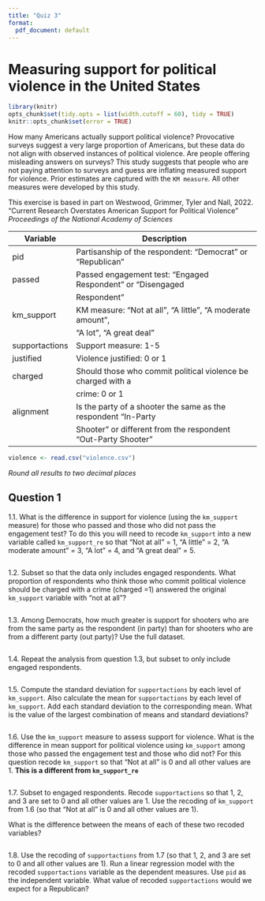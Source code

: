 ```yaml
---
title: "Quiz 3"
format:
  pdf_document: default
---
```


# Measuring support for political violence in the United States

```r
library(knitr)
opts_chunk$set(tidy.opts = list(width.cutoff = 60), tidy = TRUE)
knitr::opts_chunk$set(error = TRUE)
```

How many Americans actually support political violence?  Provocative surveys suggest a very large proportion of Americans, but these data do not align with observed instances of political violence.  Are people offering misleading answers on surveys?  This study suggests that people who are not paying attention to surveys and guess are inflating measured support for violence.  Prior estimates are captured with the `KM measure`.  All other measures were developed by this study.

This exercise is based in part on Westwood, Grimmer, Tyler and Nall, 2022. "Current Research Overstates American Support for Political Violence" *Proceedings of the National Academy of Sciences*

| Variable       | Description                                                      |
|----------------|------------------------------------------------------------------|
| pid            | Partisanship of the respondent: "Democrat" or "Republican"       |
| passed         | Passed engagement test: "Engaged Respondent" or "Disengaged      |
|                | Respondent"                                                      |
| km_support     | KM measure: "Not at all", "A little", "A moderate amount",       |
|                | "A lot", "A great deal"                                          |
| supportactions | Support measure: 1-5                                             |
| justified      | Violence justified: 0 or 1                                       |
| charged        | Should those who commit political violence be charged with a     |
|                | crime: 0 or 1                                                    |
| alignment      | Is the party of a shooter the same as the respondent "In-Party   |
|                | Shooter" or different from the respondent "Out-Party Shooter"    |


```r
violence <- read.csv("violence.csv")
```

*Round all results to two decimal places*

## Question 1

1.1. What is the difference in support for violence (using the `km_support` measure) for those who passed and those who did not pass the engagement test?  To do this you will need to recode `km_support` into a new variable called `km_support_re` so that "Not at all" = 1, "A little" = 2, "A moderate amount" = 3, "A lot" = 4, and "A great deal" = 5.

```r

```

1.2. Subset so that the data only includes engaged respondents.  What proportion of respondents who think those who commit political violence should be charged with a crime (charged =1) answered the original `km_support` variable with "not at all"?

```r

```

1.3. Among Democrats, how much greater is support for shooters who are from the same party as the respondent (in party) than for shooters who are from a different party (out party)? Use the full dataset. 

```r

```

1.4. Repeat the analysis from question 1.3, but subset to only include engaged respondents.

```r

```

1.5. Compute the standard deviation for `supportactions` by each level of `km_support`.  Also calculate the mean for `supportactions` by each level of `km_support`.  Add each standard deviation to the corresponding mean.  What is the value of the largest combination of means and standard deviations? 

```r

```

1.6. Use the `km_support` measure to assess support for violence. What is the difference in mean support for political violence using `km_support` among those who passed the engagement test and those who did not?  For this question recode `km_support` so that "Not at all" is 0 and all other values are 1.  **This is a different from `km_support_re`**

```r

```

1.7. Subset to engaged respondents. Recode `supportactions` so that 1, 2, and 3 are set to 0 and all other values are 1.  Use the recoding of `km_support` from 1.6 (so that "Not at all" is 0 and all other values are 1).  

What is the difference between the means of each of these two recoded variables? 

```r

```

1.8. Use the recoding of `supportactions` from 1.7 (so that 1, 2, and 3 are set to 0 and all other values are 1).  Run a linear regression model with the recoded `supportactions` variable as the dependent measures.  Use `pid` as the independent variable.  What value of recoded `supportactions` would we expect for a Republican?

```r

```



